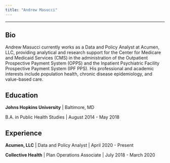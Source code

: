 ```yaml
---
title: "Andrew Masucci"
---
```

----

## Bio

Andrew Masucci currently works as a Data and Policy Analyst at Acumen, LLC,
providing analytical and research support for the Center for Medicare and 
Medicaid Services (CMS) in the administration of the Outpatient Prospective Payment 
System (OPPS) and the Inpatient Psychiatric Facility Prospective Payment System
(IPF PPS). His professional and academic interests include population health, 
chronic disease epidemiology, and value-based care.


## Education

**Johns Hopkins University** | Baltimore, MD

B.A. in Public Health Studies | August 2014 - May 2018


## Experience

**Acumen, LLC** | Data and Policy Analyst | April 2020 - Present

**Collective Health** | Plan Operations Associate | July 2018 - March 2020

